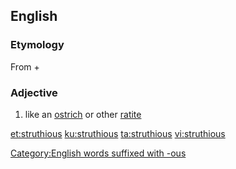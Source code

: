 ==English==

===Etymology===

From {{etyl|la|en}} {{term|struthio||ostrich|lang=la}} + {{etyl|en|en}} {{term|-ous||relating to|lang=en}}

===Adjective===
{{en-adj}}

# {{context|ornithology|lang=en}} like an [[ostrich]] or other [[ratite]]

[[et:struthious]]
[[ku:struthious]]
[[ta:struthious]]
[[vi:struthious]]

[[Category:English words suffixed with -ous]]